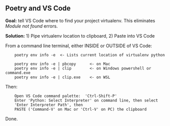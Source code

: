 <!-- # Poetry and VS Code -->

## Poetry and VS Code

**Goal:** tell VS Code where to find your project virtualenv.  This eliminates *Module not found* errors.

**Solution:** 1) Pipe virtualenv location to clipboard, 2) Paste into VS Code

From a command line terminal, either INSIDE or OUTSIDE of VS Code:

		poetry env info -e  <- Lists current location of virtualenv python

		poetry env info -e | pbcopy      <- on Mac
		poetry env info -e | clip        <- on Windows powershell or command.exe
		poetry env info -e | clip.exe    <- on WSL

Then:

		Open VS Code command palette:  'Ctrl-Shift-P'
		Enter 'Python: Select Interpreter' on command line, then select
		'Enter Interpreter Path', then
		PASTE ('Command-V' on Mac or 'Ctrl-V' on PC) the clipboard

Done.